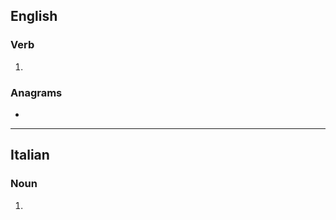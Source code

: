 ==English==

===Verb===
{{en-verb|tempr}}

# {{obsolete form of|temper|lang=en}}

===Anagrams===
* {{anagrams|en|temper}}

----

==Italian==

===Noun===
{{head|it|noun plural form|g=f}}

# {{plural of|tempra|lang=it}}